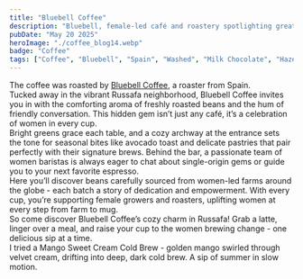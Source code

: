 ```yaml
---
title: "Bluebell Coffee"
description: "Bluebell, female-led café and roastery spotlighting great food, coffee, and women in coffee farming"
pubDate: "May 20 2025"
heroImage: "./coffee_blog14.webp"
badge: "Coffee"
tags: ["Coffee", "Bluebell", "Spain", "Washed", "Milk Chocolate", "Hazelnuts", "Caramel"]
---
```


The coffee was roasted by [Bluebell Coffee](https://bluebellcoffeeco.com), a roaster from Spain.
<br />
Tucked away in the vibrant Russafa neighborhood, Bluebell Coffee invites you in with the comforting aroma of freshly roasted beans and the hum of friendly conversation. This hidden gem isn’t just any café, it’s a celebration of women in every cup.
<br />
Bright greens grace each table, and a cozy archway at the entrance sets the tone for seasonal bites like avocado toast and delicate pastries that pair perfectly with their signature brews. Behind the bar, a passionate team of women baristas is always eager to chat about single-origin gems or guide you to your next favorite espresso.
<br />
Here you’ll discover beans carefully sourced from women-led farms around the globe - each batch a story of dedication and empowerment. With every cup, you’re supporting female growers and roasters, uplifting women at every step from farm to mug.
<br />
So come discover Bluebell Coffee’s cozy charm in Russafa! Grab a latte, linger over a meal, and raise your cup to the women brewing change - one delicious sip at a time.
<br />
I tried a Mango Sweet Cream Cold Brew - golden mango swirled through velvet cream, drifting into deep, dark cold brew. A sip of summer in slow motion.
